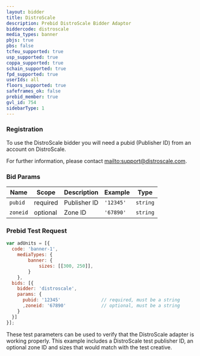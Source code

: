 ```yaml
---
layout: bidder
title: DistroScale
description: Prebid DistroScale Bidder Adaptor
biddercode: distroscale
media_types: banner
pbjs: true
pbs: false
tcfeu_supported: true
usp_supported: true
coppa_supported: true
schain_supported: true
fpd_supported: true
userIds: all
floors_supported: true
safeframes_ok: false
prebid_member: true
gvl_id: 754
sidebarType: 1
---
```


### Registration

To use the DistroScale bidder you will need a pubid (Publisher ID) from an account on DistroScale.

For further information, please contact [mailto:support@distroscale.com](support@distroscale.com).

### Bid Params


| Name          | Scope    | Description        | Example         | Type     |
|---------------|----------|--------------------|-----------------|----------|
| `pubid`       | required | Publisher ID       | `'12345'`       | `string` |
| `zoneid`      | optional | Zone ID            | `'67890'`       | `string` |

### Prebid Test Request

```javascript
var adUnits = [{
  code: 'banner-1',
    mediaTypes: {
        banner: {
            sizes: [[300, 250]],
        }
    },
  bids: [{
    bidder: 'distroscale',
    params: {
      pubid: '12345'               // required, must be a string
      ,zoneid: '67890'             // optional, must be a string
    }
  }]
}];
```

These test parameters can be used to verify that the DistroScale adapter is working properly. This example includes a DistroScale test publisher ID, an optional zone ID and sizes that would match with the test creative.
